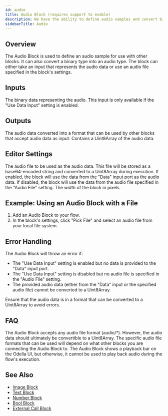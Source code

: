 ```yaml
---
id: audio
title: Audio Block (requires support to enable)
description: We have the ability to define audio samples and convert binary data to audio type, but this requires support to enable
sidebarTitle: Audio
---
```


## Overview

The Audio Block is used to define an audio sample for use with other blocks. It can also convert a binary type into an audio type. The block can either take an input that represents the audio data or use an audio file specified in the block's settings.

## Inputs

<ParamField path="Data" type="binary">
  The binary data representing the audio. This input is only available if the "Use Data Input" setting is enabled.
</ParamField>

## Outputs

<ResponseField name="Audio Data" type="audio">
  The audio data converted into a format that can be used by other blocks that accept audio data as input. Contains a Uint8Array of the audio data.
</ResponseField>

## Editor Settings

<ParamField path="Audio File" type="file" accept="audio/*">
  The audio file to be used as the audio data. This file will be stored as a base64-encoded string and converted to a Uint8Array during execution.
</ParamField>

<ParamField path="Use Data Input" type="boolean" default={false}>
  If enabled, the block will use the data from the "Data" input port as the audio data. If disabled, the block will use the data from the audio file specified in the "Audio File" setting.
</ParamField>

<ParamField path="Width" type="number" default={300}>
  The width of the block in pixels.
</ParamField>

## Example: Using an Audio Block with a File

1. Add an Audio Block to your flow.
2. In the block's settings, click "Pick File" and select an audio file from your local file system.

## Error Handling

The Audio Block will throw an error if:

- The "Use Data Input" setting is enabled but no data is provided to the "Data" input port.
- The "Use Data Input" setting is disabled but no audio file is specified in the "Audio File" setting.
- The provided audio data (either from the "Data" input or the specified audio file) cannot be converted to a Uint8Array.

<Warning>
  Ensure that the audio data is in a format that can be converted to a Uint8Array to avoid errors.
</Warning>

## FAQ

<AccordionGroup>
  <Accordion title="What audio file formats are supported by the Audio Block?">
    The Audio Block accepts any audio file format (audio/*). However, the audio data should ultimately be convertible to a Uint8Array. The specific audio file formats that can be used will depend on what other blocks you are connecting the Audio Block to.
  </Accordion>

  <Accordion title="Can I use the Audio Block to play audio?">
    The Audio Block shows a playback bar on the Odella UI, but otherwise, it cannot be used to play back audio during the flow's execution.
  </Accordion>
</AccordionGroup>

## See Also

- [Image Block](/block-reference/data/image)
- [Text Block](/block-reference/data/text)
- [Number Block](/block-reference/data/number)
- [Bool Block](/block-reference/data/bool)
- [External Call Block](/block-reference/data/external-call)
